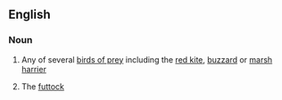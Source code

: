==English==

===Noun===
{{en-noun}}

#{{context|regional}} Any of several [[bird of prey|birds of prey]] including the [[red kite]], [[buzzard]] or [[marsh harrier]]
#{{nautical}} The [[futtock]]